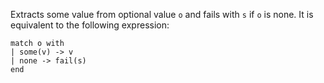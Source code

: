 Extracts some value from optional value `o` and fails with `s` if `o` is none. It is equivalent to the following expression:
```archetype
match o with
| some(v) -> v
| none -> fail(s)
end
```